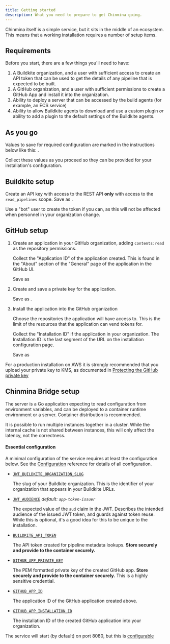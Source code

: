 ```yaml
---
title: Getting started
description: What you need to prepare to get Chinmina going.
---
```



Chinmina itself is a simple service, but it sits in the middle of an ecosystem.
This means that a working installation requires a number of setup items.

## Requirements

Before you start, there are a few things you'll need to have:

1. A Buildkite organization, and a user with sufficient access to create an API
   token that can be used to get the details of any pipeline that is expected to
   be built.
2. A GitHub organization, and a user with sufficient permissions to create a
   GitHub App and install it into the organization.
3. Ability to deploy a server that can be accessed by the build agents (for
   example, an ECS service)
4. Ability to allow Buildkite agents to download and use a custom plugin _or_
   ability to add a plugin to the default settings of the Buildkite agents.

## As you go

Values to save for required configuration are marked in the instructions below
like this: <Badge text="📝 ENV_VAR_NAME" variant="tip" />.

Collect these values as you proceed so they can be provided for your
installation's configuration.

## Buildkite setup

Create an API key with access to the REST API **only** with access to the
`read_pipelines` scope. Save as <Badge text="📝 BUILDKITE_API_TOKEN" variant="tip" />.

<Aside type="tip">
  Use a "bot" user to create the token if you can, as this will not be affected
  when personnel in your organization change.
</Aside>

## GitHub setup

<Steps>

1. Create an application in your GitHub organization, adding `contents:read` as
   the repository permissions.

   Collect the "Application ID" of the application created. This is found in the
   "About" section of the "General" page of the application in the GitHub UI.

   Save as <Badge text="📝 GITHUB_APP_ID" variant="tip" />

2. Create and save a private key for the application.

   Save as <Badge text="📝 GITHUB_APP_PRIVATE_KEY" variant="tip" />.

3. Install the application into the GitHub organization

   Choose the repositories the application will have access to. This is the
   limit of the resources that the application can vend tokens for.

   Collect the "Installation ID" if the application in your organization. The Installation
   ID is the last segment of the URL on the installation configuration page.

   Save as <Badge text="📝 GITHUB_APP_INSTALLATION_ID" variant="tip" />

</Steps>

<Aside type="tip">

For a production installation on AWS it is strongly recommended that you upload
your private key to KMS, as documented in [Protecting the GitHub private key
](./kms)

</Aside>

## Chinmina Bridge setup

The server is a Go application expecting to read configuration from environment
variables, and can be deployed to a container runtime environment or a server.
Container distribution is recommended.

It is possible to run multiple instances together in a cluster. While the
internal cache is not shared between instances, this will only affect the
latency, not the correctness.

#### Essential configuration

A minimal configuration of the service requires at least the configuration
below. See the [Configuration](../reference/configuration) reference for details of all
configuration.

- [`JWT_BUILDKITE_ORGANIZATION_SLUG`][jwt_buildkite_organization_slug] <Badge text="required"/>

  The slug of your Buildkite organization. This is the identifier of your
  organization that appears in your Buildkite URLs.

- [`JWT_AUDIENCE`][jwt_audience] <Badge text="optional" variant="tip"/> _default: `app-token-issuer`_

  The expected value of the `aud` claim in the JWT. Describes the intended
  audience of the issued JWT token, and guards against token reuse. While this
  is optional, it's a good idea for this to be unique to the installation.

- [`BUILDKITE_API_TOKEN`][buildkite_api_token] <Badge text="required"/>

  The API token created for pipeline metadata lookups. **Store securely and
  provide to the container securely.**

- [`GITHUB_APP_PRIVATE_KEY`][github_app_private_key] <Badge text="required"/>

  The PEM formatted private key of the created GitHub app. **Store securely and
  provide to the container securely.** This is a highly sensitive credential.

- [`GITHUB_APP_ID`][github_app_id] <Badge text="required"/>

  The application ID of the GitHub application created above.

- [`GITHUB_APP_INSTALLATION_ID`][github_app_installation_id] <Badge text="required"/>

  The installation ID of the created GitHub application into your organization.

The service will start (by default) on port 8080, but this is
[configurable](../../reference/configuration#server_port)

[jwt_buildkite_organization_slug]: ../../reference/configuration#jwt_buildkite_organization_slug
[jwt_audience]: ../../reference/configuration#jwt_audience
[buildkite_api_token]: ../../reference/configuration#buildkite_api_token
[github_app_private_key]: ../../reference/configuration#github_app_private_key
[github_app_id]: ../../reference/configuration#github_app_id
[github_app_installation_id]: ../../reference/configuration#github_app_installation_id
